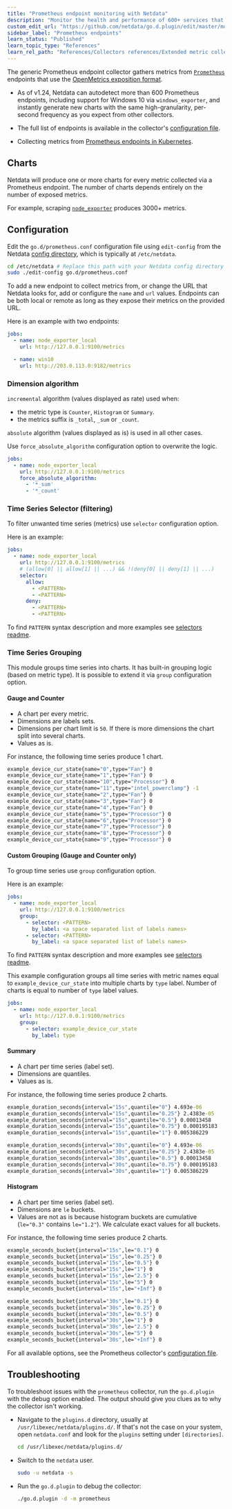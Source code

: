 ```yaml
---
title: "Prometheus endpoint monitoring with Netdata"
description: "Monitor the health and performance of 600+ services that support the Prometheus metrics with Netdata's per-second frequency and zero configuration."
custom_edit_url: "https://github.com/netdata/go.d.plugin/edit/master/modules/prometheus/README.md"
sidebar_label: "Prometheus endpoints"
learn_status: "Published"
learn_topic_type: "References"
learn_rel_path: "References/Collectors references/Extended metric collection"
---
```



The generic Prometheus endpoint collector gathers metrics from [`Prometheus`](https://prometheus.io/) endpoints that use
the [OpenMetrics exposition format](https://prometheus.io/docs/instrumenting/exposition_formats/).

- As of v1.24, Netdata can autodetect more than 600 Prometheus endpoints, including support for Windows 10 via
  `windows_exporter`, and instantly generate new charts with the same high-granularity, per-second frequency as you
  expect from other collectors.

- The full list of endpoints is available in the
  collector's [configuration file](https://github.com/netdata/go.d.plugin/blob/master/config/go.d/prometheus.conf).

- Collecting metrics
  from [Prometheus endpoints in Kubernetes](https://github.com/netdata/helmchart#prometheus-endpoints).

## Charts

Netdata will produce one or more charts for every metric collected via a Prometheus endpoint. The number of charts
depends entirely on the number of exposed metrics.

For example, scraping [`node_exporter`](https://github.com/prometheus/node_exporter) produces 3000+ metrics.

## Configuration

Edit the `go.d/prometheus.conf` configuration file using `edit-config` from the
Netdata [config directory](https://learn.netdata.cloud/docs/configure/nodes), which is typically at `/etc/netdata`.

```bash
cd /etc/netdata # Replace this path with your Netdata config directory
sudo ./edit-config go.d/prometheus.conf
```

To add a new endpoint to collect metrics from, or change the URL that Netdata looks for, add or configure the `name` and
`url` values. Endpoints can be both local or remote as long as they expose their metrics on the provided URL.

Here is an example with two endpoints:

```yaml
jobs:
  - name: node_exporter_local
    url: http://127.0.0.1:9100/metrics

  - name: win10
    url: http://203.0.113.0:9182/metrics
```

### Dimension algorithm

`incremental` algorithm (values displayed as rate) used when:

- the metric type is `Counter`, `Histogram` or `Summary`.
- the metrics suffix is `_total`, `_sum` or `_count`.

`absolute` algorithm (values displayed as is) is used in all other cases.

Use `force_absolute_algorithm` configuration option to overwrite the logic.

```yaml
jobs:
  - name: node_exporter_local
    url: http://127.0.0.1:9100/metrics
    force_absolute_algorithm:
      - '*_sum'
      - '*_count'
```

### Time Series Selector (filtering)

To filter unwanted time series (metrics) use `selector` configuration option.

Here is an example:

```yaml
jobs:
  - name: node_exporter_local
    url: http://127.0.0.1:9100/metrics
    # (allow[0] || allow[1] || ...) && !(deny[0] || deny[1] || ...)
    selector:
      allow:
        - <PATTERN>
        - <PATTERN>
      deny:
        - <PATTERN>
        - <PATTERN>
```

To find `PATTERN` syntax description and more examples
see [selectors readme](https://github.com/netdata/go.d.plugin/tree/master/pkg/prometheus/selector#time-series-selector).

### Time Series Grouping

This module groups time series into charts. It has built-in grouping logic (based on metric type). It is possible to
extend it via `group` configuration option.

#### Gauge and Counter

- A chart per every metric.
- Dimensions are labels sets.
- Dimensions per chart limit is `50`. If there is more dimensions the chart split into several charts.
- Values as is.

For instance, the following time series produce 1 chart.

```cmd
example_device_cur_state{name="0",type="Fan"} 0
example_device_cur_state{name="1",type="Fan"} 0
example_device_cur_state{name="10",type="Processor"} 0
example_device_cur_state{name="11",type="intel_powerclamp"} -1
example_device_cur_state{name="2",type="Fan"} 0
example_device_cur_state{name="3",type="Fan"} 0
example_device_cur_state{name="4",type="Fan"} 0
example_device_cur_state{name="5",type="Processor"} 0
example_device_cur_state{name="6",type="Processor"} 0
example_device_cur_state{name="7",type="Processor"} 0
example_device_cur_state{name="8",type="Processor"} 0
example_device_cur_state{name="9",type="Processor"} 0
```

#### Custom Grouping (Gauge and Counter only)

To group time series use `group` configuration option.

Here is an example:

```yaml
jobs:
  - name: node_exporter_local
    url: http://127.0.0.1:9100/metrics
    group:
      - selector: <PATTERN>
        by_label: <a space separated list of labels names>
      - selector: <PATTERN>
        by_label: <a space separated list of labels names> 
```

To find `PATTERN` syntax description and more examples
see [selectors readme](https://github.com/netdata/go.d.plugin/tree/master/pkg/prometheus/selector#time-series-selector).

This example configuration groups all time series with metric names equal to `example_device_cur_state`
into multiple charts by `type` label. Number of charts is equal to number of `type` label values.

```yaml
jobs:
  - name: node_exporter_local
    url: http://127.0.0.1:9100/metrics
    group:
      - selector: example_device_cur_state
        by_label: type 
```

#### Summary

- A chart per time series (label set).
- Dimensions are quantiles.
- Values as is.

For instance, the following time series produce 2 charts.

```cmd
example_duration_seconds{interval="15s",quantile="0"} 4.693e-06
example_duration_seconds{interval="15s",quantile="0.25"} 2.4383e-05
example_duration_seconds{interval="15s",quantile="0.5"} 0.00013458
example_duration_seconds{interval="15s",quantile="0.75"} 0.000195183
example_duration_seconds{interval="15s",quantile="1"} 0.005386229

example_duration_seconds{interval="30s",quantile="0"} 4.693e-06
example_duration_seconds{interval="30s",quantile="0.25"} 2.4383e-05
example_duration_seconds{interval="30s",quantile="0.5"} 0.00013458
example_duration_seconds{interval="30s",quantile="0.75"} 0.000195183
example_duration_seconds{interval="30s",quantile="1"} 0.005386229
```

#### Histogram

- A chart per time series (label set).
- Dimensions are `le` buckets.
- Values are not as is because histogram buckets are cumulative (`le="0.3"` contains `le="1.2"`). We calculate exact
  values for all buckets.

For instance, the following time series produce 2 charts.

```cmd
example_seconds_bucket{interval="15s",le="0.1"} 0
example_seconds_bucket{interval="15s",le="0.25"} 0
example_seconds_bucket{interval="15s",le="0.5"} 0
example_seconds_bucket{interval="15s",le="1"} 0
example_seconds_bucket{interval="15s",le="2.5"} 0
example_seconds_bucket{interval="15s",le="5"} 0
example_seconds_bucket{interval="15s",le="+Inf"} 0

example_seconds_bucket{interval="30s",le="0.1"} 0
example_seconds_bucket{interval="30s",le="0.25"} 0
example_seconds_bucket{interval="30s",le="0.5"} 0
example_seconds_bucket{interval="30s",le="1"} 0
example_seconds_bucket{interval="30s",le="2.5"} 0
example_seconds_bucket{interval="30s",le="5"} 0
example_seconds_bucket{interval="30s",le="+Inf"} 0
```

For all available options, see the Prometheus
collector's [configuration file](https://github.com/netdata/go.d.plugin/blob/master/config/go.d/prometheus.conf).

## Troubleshooting

To troubleshoot issues with the `prometheus` collector, run the `go.d.plugin` with the debug option enabled. The output
should give you clues as to why the collector isn't working.

- Navigate to the `plugins.d` directory, usually at `/usr/libexec/netdata/plugins.d/`. If that's not the case on
  your system, open `netdata.conf` and look for the `plugins` setting under `[directories]`.

  ```bash
  cd /usr/libexec/netdata/plugins.d/
  ```

- Switch to the `netdata` user.

  ```bash
  sudo -u netdata -s
  ```

- Run the `go.d.plugin` to debug the collector:

  ```bash
  ./go.d.plugin -d -m prometheus
  ```

